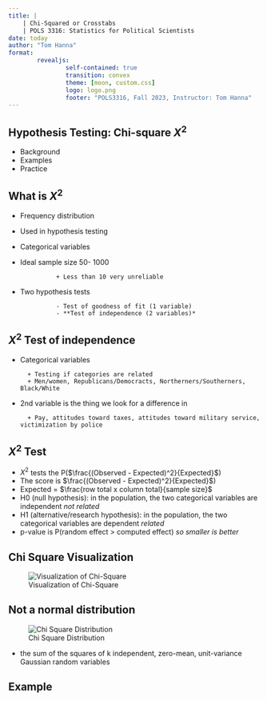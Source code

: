 ```yaml
---
title: |
    | Chi-Squared or Crosstabs
    | POLS 3316: Statistics for Political Scientists
date: today
author: "Tom Hanna"
format: 
        revealjs:
                self-contained: true
                transition: convex
                theme: [moon, custom.css]
                logo: logo.png
                footer: "POLS3316, Fall 2023, Instructor: Tom Hanna"
---
```



## Hypothesis Testing: Chi-square $X^2$

- Background
- Examples
- Practice


## What is $X^2$ 

- Frequency distribution
- Used in hypothesis testing
- Categorical variables
- Ideal sample size 50- 1000

                + Less than 10 very unreliable
                
- Two hypothesis tests

                - Test of goodness of fit (1 variable)
                - **Test of independence (2 variables)*
                
## $X^2$ Test of independence

- Categorical variables 

        + Testing if categories are related
        + Men/women, Republicans/Democracts, Northerners/Southerners, Black/White
        
- 2nd variable is the thing we look for a difference in

        + Pay, attitudes toward taxes, attitudes toward military service, victimization by police
        

## $X^2$ Test

-  $X^2$ tests the P($\frac{(Observed - Expected)^2}{Expected}$)
- The score is $\frac{(Observed - Expected)^2}{Expected}$) 
- Expected = $\frac{row total x column total}{sample size}$
- H0 (null hypothesis): in the population, the two categorical variables are independent *not related*
- H1 (alternative/research hypothesis): in the population, the two categorical variables are dependent *related*
- p-value is P(random effect > computed effect) *so smaller is better*

## Chi Square Visualization

![Visualization of Chi-Square](Chi-Square-Test-of-Independence-1.jpg)

## Not a normal distribution

![Chi Square Distribution](chi-square-distribution.png)

- the sum of the squares of k independent, zero-mean, unit-variance Gaussian random variables


## Example


 

        
